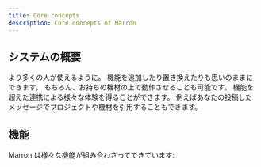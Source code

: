 ```yaml
---
title: Core concepts
description: Core concepts of Marron
---
```


## システムの概要
<CardGrid>
    <Card title='マルチプラットフォームで軽量'>
        より多くの人が使えるように。
    </Card>
    <Card title='Plug and Play'>
        機能を追加したり置き換えたりも思いのままにできます。
    </Card>
    <Card title='自己ホスト可能'>
        もちろん、お持ちの機材の上で動作させることも可能です。
    </Card>
    <Card title='機能を超えた連携'>
        機能を超えた連携による様々な体験を得ることができます。
        例えばあなたの投稿したメッセージでプロジェクトや機材を引用することもできます。
    </Card>
</CardGrid>

## 機能

Marron は様々な機能が組み合わさってできています:

<LinkCard title="Core & Auth"
    href="../components/core"
    description='Marron のコア部分です。認証と機能同士を結びつけたりするためのプラグインシステムなどが搭載されています。'
/>

<LinkCard title="Machine and Network(WIP)"
    description='物理機器やその他の資源を管理します。'
/>

<LinkCard title="Project(WIP)"
    description="プロジェクト管理"
/>

<LinkCard title="Files(WIP)"
    description="ファイル管理(閲覧、編集及び履歴機能を搭載)"
/>

<LinkCard title="Messaging(Mail & Chat)(WIP)"
    description="他のユーザとやり取りを行うことができます。"
/>